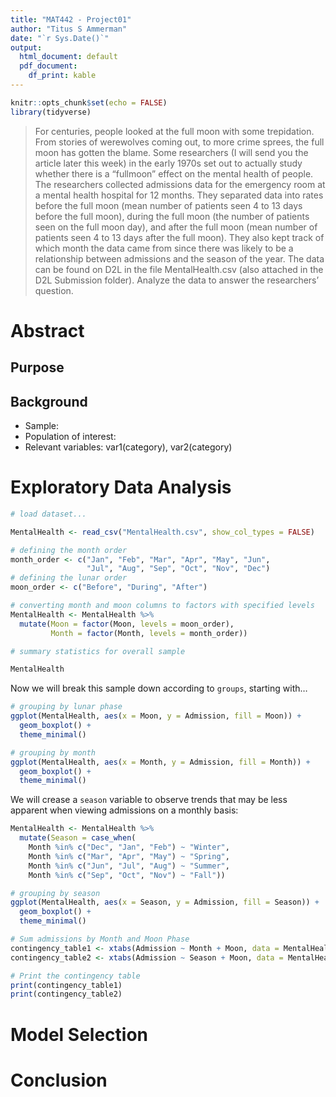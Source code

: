 ```yaml
---
title: "MAT442 - Project01"
author: "Titus S Ammerman"
date: "`r Sys.Date()`"
output:
  html_document: default
  pdf_document:
    df_print: kable
---
```


```r
knitr::opts_chunk$set(echo = FALSE)
library(tidyverse)
```

> For centuries, people looked at the full moon with some trepidation. From
stories of werewolves coming out, to more crime sprees, the full moon has
gotten the blame. Some researchers (I will send you the article later this
week) in the early 1970s set out to actually study whether there is a “fullmoon”
effect on the mental health of people. The researchers collected
admissions data for the emergency room at a mental health hospital for 12
months. They separated data into rates before the full moon (mean number
of patients seen 4 to 13 days before the full moon), during the full moon
(the number of patients seen on the full moon day), and after the full moon
(mean number of patients seen 4 to 13 days after the full moon). They also
kept track of which month the data came from since there was likely to be
a relationship between admissions and the season of the year. The data can
be found on D2L in the file MentalHealth.csv (also attached in the D2L
Submission folder). Analyze the data to answer the researchers’ question.

# Abstract

## Purpose

## Background

 - Sample:
 - Population of interest:
 - Relevant variables: var1(category), var2(category)
 
# Exploratory Data Analysis

```r
# load dataset...

MentalHealth <- read_csv("MentalHealth.csv", show_col_types = FALSE)

# defining the month order
month_order <- c("Jan", "Feb", "Mar", "Apr", "May", "Jun", 
                 "Jul", "Aug", "Sep", "Oct", "Nov", "Dec")
# defining the lunar order
moon_order <- c("Before", "During", "After")

# converting month and moon columns to factors with specified levels
MentalHealth <- MentalHealth %>%
  mutate(Moon = factor(Moon, levels = moon_order),
         Month = factor(Month, levels = month_order))

# summary statistics for overall sample

MentalHealth

```

Now we will break this sample down according to `groups`, starting with...

```r
# grouping by lunar phase
ggplot(MentalHealth, aes(x = Moon, y = Admission, fill = Moon)) +
  geom_boxplot() +
  theme_minimal()

# grouping by month
ggplot(MentalHealth, aes(x = Month, y = Admission, fill = Month)) +
  geom_boxplot() +
  theme_minimal()
```

We will crease a `season` variable to observe trends that may be less apparent when viewing
admissions on a monthly basis:

```r
MentalHealth <- MentalHealth %>%
  mutate(Season = case_when(
    Month %in% c("Dec", "Jan", "Feb") ~ "Winter",
    Month %in% c("Mar", "Apr", "May") ~ "Spring",
    Month %in% c("Jun", "Jul", "Aug") ~ "Summer",
    Month %in% c("Sep", "Oct", "Nov") ~ "Fall"))

# grouping by season
ggplot(MentalHealth, aes(x = Season, y = Admission, fill = Season)) +
  geom_boxplot() +
  theme_minimal()
```
```r
# Sum admissions by Month and Moon Phase
contingency_table1 <- xtabs(Admission ~ Month + Moon, data = MentalHealth)
contingency_table2 <- xtabs(Admission ~ Season + Moon, data = MentalHealth)

# Print the contingency table
print(contingency_table1)
print(contingency_table2)

```
# Model Selection

# Conclusion
